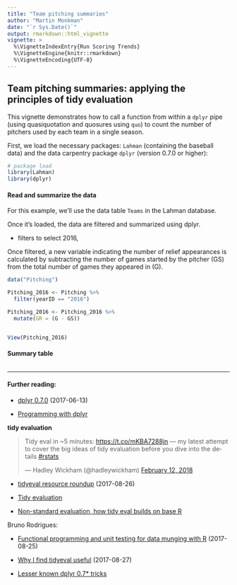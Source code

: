 ```yaml
---
title: "Team pitching summaries"
author: "Martin Monkman"
date: "`r Sys.Date()`"
output: rmarkdown::html_vignette
vignette: >
  %\VignetteIndexEntry{Run Scoring Trends}
  %\VignetteEngine{knitr::rmarkdown}
  %\VignetteEncoding{UTF-8}
---
```


## Team pitching summaries: applying the principles of tidy evaluation


This vignette demonstrates how to call a function from within a `dplyr` pipe (using quasiquotation and quosures using `quo`) to count the number of pitchers used by each team in a single season.

First, we load the necessary packages: `Lahman` (containing the baseball data) and the data carpentry package `dplyr` (version 0.7.0 or higher):


```r

# package load 
library(Lahman)
library(dplyr)

```

#### Read and summarize the data

For this example, we'll use the data table `Teams` in the Lahman database.

Once it's loaded, the data are filtered and summarized using dplyr.

 - filters to select 2016,

Once filtered, a new variable indicating the number of relief appearances is calculated by subtracting the number of games started by the pitcher (GS) from the total number of games they appeared in (G).



```r


data("Pitching")

Pitching_2016 <- Pitching %>%
  filter(yearID == "2016")

Pitching_2016 <- Pitching_2016 %>%
  mutate(GR = (G - GS))


View(Pitching_2016)


```

#### Summary table



```r


```




***


#### Further reading:

* [dplyr 0.7.0](https://blog.rstudio.com/2017/06/13/dplyr-0-7-0/) (2017-06-13)

* [Programming with dplyr](http://dplyr.tidyverse.org/articles/programming.html)


**tidy evaluation**

<blockquote class="twitter-tweet" data-lang="en"><p lang="en" dir="ltr">Tidy eval in ~5 minutes: <a href="https://t.co/mKBA7288jn">https://t.co/mKBA7288jn</a> — my latest attempt to cover the big ideas of tidy evaluation before you dive into the details <a href="https://twitter.com/hashtag/rstats?src=hash&amp;ref_src=twsrc%5Etfw">#rstats</a></p>&mdash; Hadley Wickham (@hadleywickham) <a href="https://twitter.com/hadleywickham/status/963147362410508288?ref_src=twsrc%5Etfw">February 12, 2018</a></blockquote>
<script async src="https://platform.twitter.com/widgets.js" charset="utf-8"></script>


* [tidyeval resource roundup](https://maraaverick.rbind.io/2017/08/tidyeval-resource-roundup/) (2017-08-26)

* [Tidy evaluation](https://cran.r-project.org/web/packages/rlang/vignettes/tidy-evaluation.html)

* [Non-standard evaluation, how tidy eval builds on base R](https://edwinth.github.io/blog/nse/)


Bruno Rodrigues:

* [Functional programming and unit testing for data munging with R](https://b-rodrigues.github.io/fput/) (2017-08-25)

* [Why I find tidyeval useful](http://www.brodrigues.co/blog/2017-08-27-why_tidyeval/) (2017-08-27)

* [Lesser known dplyr 0.7* tricks](http://www.brodrigues.co/blog/2017-06-19-dplyr-0-70-tutorial/)


